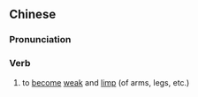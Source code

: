==Chinese==
{{zh-forms|s=瘫软}}

===Pronunciation===
{{zh-pron
|m=tānruǎn
|c=taan1 jyun5
|mn=qz,xm,zz:than-loán
|cat=v
}}

===Verb===
{{zh-verb}}

# to [[become]] [[weak]] and [[limp]] (of arms, legs, etc.)